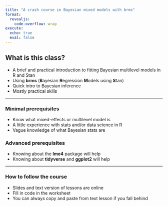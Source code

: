 ```yaml
---
title: "A crash course in Bayesian mixed models with brms"
format: 
  revealjs:
    code-overflow: wrap
execute:
  echo: true
  eval: false
---
```


## What is this class?

- A brief and practical introduction to fitting Bayesian multilevel models in R and Stan
- Using **brms** (**B**ayesian **R**egression **M**odels using **S**tan)
- Quick intro to Bayesian inference
- Mostly practical skills

---

### Minimal prerequisites {.smaller}

- Know what mixed-effects or multilevel model is
- A little experience with stats and/or data science in R
- Vague knowledge of what Bayesian stats are

### Advanced prerequisites

- Knowing about the **lme4** package will help
- Knowing about **tidyverse** and **ggplot2** will help

---

### How to follow the course

- Slides and text version of lessons are online
- Fill in code in the worksheet
- You can always copy and paste from text lesson if you fall behind
